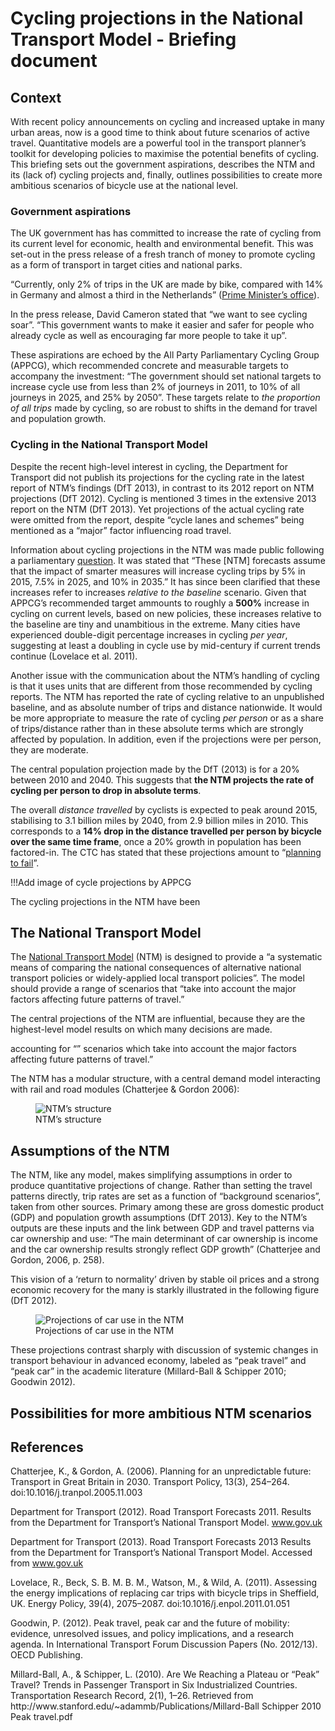 Cycling projections in the National Transport Model - Briefing document
========================================================

## Context

With recent policy announcements on cycling and increased uptake in many urban areas, 
now is a good time to think about future scenarios of active travel. 
Quantitative models are a powerful tool in the transport planner's toolkit for 
developing policies to maximise the potential benefits of cycling. 
This briefing sets out the government aspirations, describes the NTM and its (lack of) 
cycling projects and, finally, outlines possibilities to create more ambitious scenarios
of bicycle use at the national level.

### Government aspirations

The UK government has has committed to increase the rate of cycling from its current
level for economic, health and environmental benefit.
This was set-out in the press release of a fresh tranch of money to promote cycling
as a form of transport in target cities and national parks.

"Currently, only 2% of trips in the UK are made by bike, 
compared with 14% in Germany and almost a third in the Netherlands" 
([Prime Minister's office](https://www.gov.uk/government/news/government-shifts-cycling-up-a-gear)). 

In the press release, David Cameron stated that "we want to see cycling soar".
"This government wants 
to make it easier and safer for people who already cycle as well as
encouraging far more people to take it up".

These aspirations are echoed by the All Party Parliamentary Cycling Group  (APPCG), 
which recommended concrete and measurable targets to accompany the investment:
"The government should set national targets to increase cycle use
from less than 2% of journeys in 2011, to 10% of all journeys in 2025,
and 25% by 2050". These targets relate to *the proportion of all trips* 
made by cycling, so are robust to shifts in the demand for travel and population growth.

### Cycling in the National Transport Model

Despite the recent high-level interest in cycling, the Department for Transport 
did not publish its projections for the cycling rate in the latest report of NTM's findings (DfT 2013),
in contrast to its 2012 report on NTM projections (DfT 2012).
Cycling is mentioned 3 times in the extensive 2013 report on the NTM (DfT 2013). 
Yet projections of the actual cycling rate were omitted from the report, 
despite "cycle lanes and schemes" being mentioned as a "major" factor influencing 
road travel. 

Information about cycling projections in the NTM was made public following a parliamentary 
[question](http://www.publications.parliament.uk/pa/cm201314/cmhansrd/cm131031/text/131031w0001.htm#131031w0001.htm_wqn6). It was stated that "These [NTM] forecasts assume that 
the impact of smarter measures will increase cycling trips 
by 5% in 2015, 7.5% in 2025, and 10% in 2035."
It has since been clarified that these increases refer to increases *relative to the baseline*
scenario. Given that APPCG's recommended target ammounts to roughly a **500%** increase in 
cycling on current levels, based on new policies, these increases relative to the baseline are tiny
and unambitious in the extreme. Many cities have experienced double-digit 
percentage increases in cycling *per year*, suggesting at least a doubling 
in cycle use by mid-century if current trends continue (Lovelace et al. 2011). 

Another issue with the communication about the NTM's handling of cycling is that
it uses units that are different from those recommended by cycling reports.
The NTM has reported the rate of cycling relative to an unpublished baseline, 
and as absolute number of trips and distance nationwide. 
It would be more appropriate to measure the rate of cycling *per person*
or as a share of trips/distance rather than
in these absolute terms which are strongly affected by population. 
In addition, even if the projections were per person, they are 
moderate.

The central population projection made by the DfT (2013)
is for a 20% between 2010 and 2040. This suggests that **the NTM projects 
the rate of cycling per person to drop in absolute terms**. 

The overall *distance travelled* by cyclists is expected to 
peak around 2015, stabilising to 3.1 billion miles by 2040, from 
2.9 billion miles in 2010. This corresponds to a **14% drop in the 
distance travelled per person by bicycle over the same time frame**, 
once a 20% growth in population has been factored-in.
The CTC has stated that these projections amount to 
"[planning to fail](http://www.ctc.org.uk/news/government-planning-to-fail-on-cycling)".

!!!Add image of cycle projections by APPCG

The cycling projections in the NTM have been 

## The National Transport Model

The [National Transport Model](http://webarchive.nationalarchives.gov.uk/20110202223628/http://www.dft.gov.uk/pgr/economics/ntm/) (NTM) is designed to provide a "a systematic means of comparing
the national consequences of alternative national transport policies 
or widely-applied local transport policies". The model should provide a range of scenarios that
"take into account the major factors affecting future patterns of travel."

The central projections of the NTM are influential, because they are the highest-level 
model results on which many decisions are made. 



accounting for "" 
scenarios which take into account the major factors affecting future patterns of travel."

The NTM has a modular structure, with a central demand model interacting with rail and road modules
(Chatterjee & Gordon 2006):

![NTM's structure](figure/ntm-structure.jpg)

## Assumptions of the NTM

The NTM, like any model, makes simplifying assumptions
in order to produce quantitative projections of change. 
Rather than setting the travel patterns directly, trip rates
are set as a function of "background scenarios", taken from other sources. 
Primary among these are gross domestic product (GDP) and population growth assumptions
(DfT 2013). Key to the NTM's outputs are these inputs and the link between 
GDP and travel patterns via car ownership and use: "The main determinant of car ownership 
is income and the car ownership results strongly reflect GDP growth" (Chatterjee and Gordon, 2006, p. 258). 

This vision of a 'return to normality' driven by stable oil prices and a strong 
economic recovery for the many is starkly illustrated in the following figure (DfT 2012).

![Projections of car use in the NTM](figure/dft-car-usage.png)

These projections contrast sharply with discussion of systemic changes in 
transport behaviour in advanced economy, labeled as "peak travel" and 
"peak car" in the academic literature (Millard-Ball & Schipper 2010; Goodwin 2012).

## Possibilities for more ambitious NTM scenarios



## References

Chatterjee, K., & Gordon, A. (2006). Planning for an unpredictable future: Transport in Great Britain in 2030. Transport Policy, 13(3), 254–264. doi:10.1016/j.tranpol.2005.11.003

Department for Transport (2012). Road Transport Forecasts 2011. Results from the Department for
Transport's National Transport Model. [www.gov.uk](https://www.gov.uk/government/uploads/system/uploads/attachment_data/file/4243/road-transport-forecasts-2011-results.pdf)

Department for Transport (2013). Road Transport Forecasts 2013
Results from the Department for Transport's National Transport Model. Accessed from 
[www.gov.uk](https://www.gov.uk/government/uploads/system/uploads/attachment_data/file/260700/road-transport-forecasts-2013-extended-version.pdf)

Lovelace, R., Beck, S. B. M. B. M., Watson, M., & Wild, A. (2011). Assessing the energy implications of replacing car trips with bicycle trips in Sheffield, UK. Energy Policy, 39(4), 2075–2087. doi:10.1016/j.enpol.2011.01.051

Goodwin, P. (2012). Peak travel, peak car and the future of mobility: evidence, unresolved issues, and policy implications, and a research agenda. In International Transport Forum Discussion Papers (No. 2012/13). OECD Publishing.

Millard-Ball, A., & Schipper, L. (2010). Are We Reaching a Plateau or “Peak” Travel? Trends in Passenger Transport in Six Industrialized Countries. Transportation Research Record, 2(1), 1–26. Retrieved from http://www.stanford.edu/~adammb/Publications/Millard-Ball Schipper 2010 Peak travel.pdf